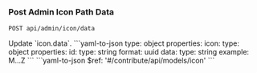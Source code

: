 ### Post Admin Icon Path Data

```
POST api/admin/icon/data
```

<Tabs>
  <Tab title='Description'>
    Update `icon.data`.
  </Tab>
  <Tab title='Request'>
    ```yaml-to-json
    type: object
    properties:
      icon:
        type: object
        properties:
          id:
            type: string
            format: uuid
          data:
            type: string
            example: M...Z
    ```
  </Tab>
  <Tab title='Response'>
    ```yaml-to-json
    $ref: '#/contribute/api/models/icon'
    ```
  </Tab>
</Tabs>